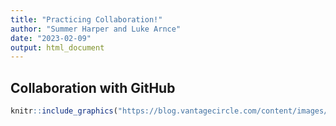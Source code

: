 ```yaml
---
title: "Practicing Collaboration!"
author: "Summer Harper and Luke Arnce"
date: "2023-02-09"
output: html_document
---
```

## Collaboration with GitHub

```r
knitr::include_graphics("https://blog.vantagecircle.com/content/images/2020/08/teamwork-and-team-building.png")

```
